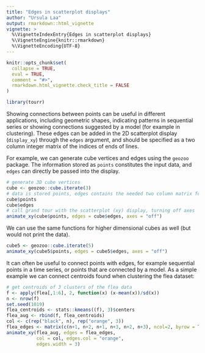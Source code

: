 ```yaml
---
title: "Edges in scatterplot displays"
author: "Ursula Laa"
output: rmarkdown::html_vignette
vignette: >
  %\VignetteIndexEntry{Edges in scatterplot displays}
  %\VignetteEngine{knitr::rmarkdown}
  %\VignetteEncoding{UTF-8}
---
```


```r
knitr::opts_chunk$set(
  collapse = TRUE,
  eval = TRUE,
  comment = "#>",
  rmarkdown.html_vignette.check_title = FALSE
)
```

```r
library(tourr)
```

Showing connections between points can be useful in different applications, including geometric shapes, indicating patterns in sequential series or showing connections suggested by a model (for example in clustering). These edges can be added in the 2D scatterplot display (`display_xy`) through the `edges` argument, and should be specified as a two column integer matrix of the indices of ends of lines.

For example, we can generate cube vertices and edges using the `geozoo` package. The information stored as `points` constitutes the input data, and `edges` can directly be passed into the display.

```r
# generate 3D cube vertices
cube <- geozoo::cube.iterate(3)
# data is stored points, edges contains the needed two column matrix for connecting points
cube$points
cube$edges
# call grand tour with the scatterplot (xy) display, turning off axes
animate_xy(cube$points, edges = cube$edges, axes = "off")
```

We can use the same functions for higher dimensional cubes as well (but would not print the data).

```r
cube5 <- geozoo::cube.iterate(5)
animate_xy(cube5$points, edges = cube5$edges, axes = "off")
```

It can often be useful to connect points with edges, for example sequential points in a time series, or points that are connected by a model. As a simple example we can connect centroids found when clustering the flea dataset:

```r
# get centroids of 3 clusters of the flea data
f <- apply(flea[,1:6], 2, function(x) (x-mean(x))/sd(x))
n <- nrow(f)
set.seed(1019)
flea_centroids <- stats::kmeans((f), 3)$centers
flea_aug <- rbind(f, flea_centroids)
col <- c(rep("black", n), rep("orange", 3))
flea_edges <- matrix(c(n+1, n+2, n+1, n+3, n+2, n+3), ncol=2, byrow = TRUE)
animate_xy(flea_aug, edges = flea_edges, 
           col = col, edges.col = "orange", 
           edges.width = 3)
```
